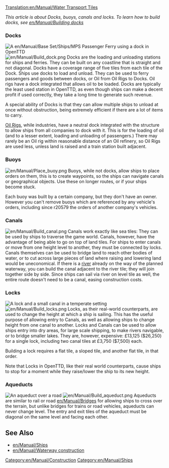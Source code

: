 [[Translation:en/Manual/Water Transport Tiles]]

''This article is about Docks, buoys, canals and locks. To learn how to build docks, see [[en/Manual/Building docks]]''

===Docks===
[[File:en/Manual/Dockscreenshot.png|thumb|A [[en/Manual/Base Set/Ships/MPS Passenger Ferry]] using a dock in OpenTTD]]
[[File:en/Manual/Build dock.png]] Docks are the loading and unloading stations for ships and ferries. They can be built on any coastline that is straight and not diagonal. Docks have a coverage range of five tiles from each tile of the Dock. Ships use docks to load and unload. They can be used to ferry passengers and goods between docks, or Oil from Oil Rigs to Docks. Oil rigs have a dock integrated that allows oil to be loaded. Docks are typically the least used station in OpenTTD, as even though ships can make a decent profit if used correctly, they take a long time to generate such revenue.

A special ability of Docks is that they can allow multiple ships to unload at once without obstruction, being extremely efficient if there are a lot of items to carry.

[[en/Manual/Industries|Oil Rigs]], while industries, have a neutral dock integrated with the structure to allow ships from all companies to dock with it. This is for the loading of oil (and to a lesser extent, loading and unloading of passengers.) There may rarely be an Oil rig within reasonable distance of an Oil refinery, so Oil Rigs are used less, unless land is raised and a train station built adjacent.

===Buoys===
[[File:en/Manual/Place buoy.png]] Buoys, while not docks, allow ships to place orders on them, this is to create waypoints, so the ships can navigate canals or geographical objects. Use these on longer routes, or if your ships become stuck. 

Each buoy was built by a certain company, but they don't have an owner. However you can't remove buoys which are referenced by any vehicle's orders, including since r20579 the orders of another company's vehicles.

===Canals===
[[File:en/Manual/Build canal.png]] Canals work exactly like sea tiles: They can be used by ships to traverse the game world. Canals, however, have the advantage of being able to go on top of land tiles. For ships to enter canals or move from one height level to another, they must be connected by locks. Canals themselves can be used to bridge land to reach other bodies of water, or to cut across large pieces of land where raising and lowering land would be uneconomical. If there is a [[en/Archive/Manual/River|river]] already on the way of the planned waterway, you can build the canal adjacent to the river tile; they will join together side by side. Since ships can sail via river on level tile as well, the entire route doesn't need to be a canal, easing construction costs.

===Locks===
[[File:en/Manual/Temperate-canal-locks.png|thumb|A lock and a small canal in a temperate setting]]
[[File:en/Manual/Build locks.png]] Locks, as their real-world counterparts, are used to change the height at which a ship is sailing. This has the useful purpose of allowing entry to Canals, as well as allowing ships to change height from one canal to another. Locks and Canals can be used to allow ships entry into dry areas, for large scale shipping, to make rivers navigable, or to bridge smaller lakes. They are, however, expensive: £13,125 ($26,250) for a single lock, including two canal tiles at £3,750 ($7,500) each.

Building a lock requires a flat tile, a sloped tile, and another flat tile, in that order.

Note that Locks in OpenTTD, like their real world counterparts, cause ships to stop for a moment while they raise/lower the ship to its new height.

===Aqueducts===
[[File:en/Manual/Aqueduct.png|thumb|An aqueduct over a road]]
[[File:en/Manual/Build aqueduct.png]] Aqueducts are similar to rail or road [[en/Manual/Bridges]] for allowing ships to cross over the terrain, but unlike bridges for trains or road vehicles, aqueducts can never change level. The entry and exit tiles of the aqueduct must be diagonal on the same level and facing each other.

==See Also==
*[[en/Manual/Ships]]
*[[en/Manual/Waterway construction]]


[[Category:en/Manual/Construction]]
[[Category:en/Manual/Ships]]